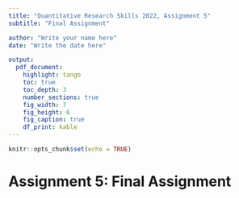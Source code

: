 ---
title: "Quantitative Research Skills 2022, Assignment 5"
subtitle: "Final Assignment"

author: "Write your name here"
date: "Write the date here"

output: 
  pdf_document:
    highlight: tango
    toc: true
    toc_depth: 3
    number_sections: true
    fig_width: 7
    fig_height: 6
    fig_caption: true
    df_print: kable
---

```{r setup, include=FALSE}
knitr::opts_chunk$set(echo = TRUE)
```

# Assignment 5: Final Assignment




